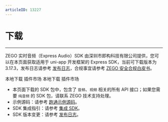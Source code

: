 ```yaml
---
articleID: 13227
---
```

# 下载

- - -

ZEGO 实时音频（Express Audio）SDK 由深圳市即构科技有限公司提供，您可以在本页面获取适用于 uni-app 开发框架的 Express SDK，当前可下载版本为 3.17.3，发布日志请参考 [发布日志](!DownloadSDK/Release_Notes)，合规事宜请参考 [ZEGO 安全合规白皮书](/policies-and-agreements/zego-security-and-compliance-white-paper)。

<CardGroup cols={2}>
<Card title="Express SDK v3.17.3" href="https://storage.zego.im/express/video/uniapp/zego-ZegoExpressUniAppSDK.zip">
本地下载
</Card>
<Card title="Express SDK v3.17.3"  href="https://ext.dcloud.net.cn/plugin?id=3617">
插件市场
</Card>
</CardGroup>
<CardGroup cols={2}>
<Card title="JS 封装层 v3.17.3" href="https://storage.zego.im/express/video/uniapp/zego-ZegoExpressUniApp-JS.zip">
本地下载
</Card>
<Card title="JS 封装层 v3.17.3"  href="https://ext.dcloud.net.cn/plugin?id=7748">
插件市场
</Card>
</CardGroup>
<Note title="说明">

- 本页面下载的 SDK 包中，包含了 `音频`、`视频` 相关的所有 API 接口；如果您需要 `纯音频` 的 SDK 包，请联系 ZEGO 技术支持处理。
- 示例源码：请参考 [跑通示例源码](!ExpressVideoSDK-DownloadDemo/DownloadDemo)。
- SDK 集成指引：请参考 [集成 SDK](!ExpressVideoSDK-Integration/SDK_Integration)。
- SDK 版本变更：请参考 [发布日志](!ExpressVideoSDK-DownloadSDK/Release_Notes)。

</Note>


